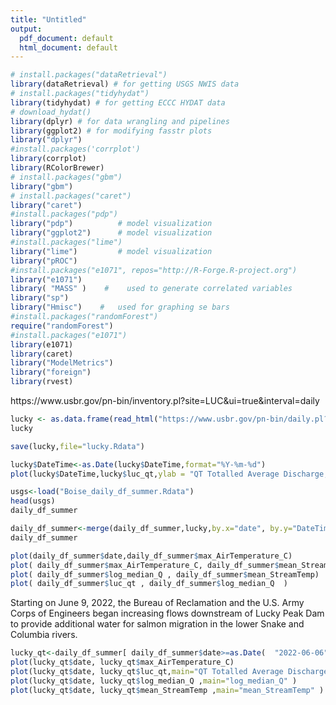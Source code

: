 ```yaml
---
title: "Untitled"
output:
  pdf_document: default
  html_document: default
---
```


```r
# install.packages("dataRetrieval")
library(dataRetrieval) # for getting USGS NWIS data
# install.packages("tidyhydat")
library(tidyhydat) # for getting ECCC HYDAT data
# download_hydat()
library(dplyr) # for data wrangling and pipelines
library(ggplot2) # for modifying fasstr plots
library("dplyr")
#install.packages('corrplot')
library(corrplot)
library(RColorBrewer)
# install.packages("gbm")
library("gbm")
# install.packages("caret")
library("caret")
#install.packages("pdp")
library("pdp")          # model visualization
library("ggplot2")      # model visualization
#install.packages("lime")
library("lime")         # model visualization
library("pROC")
#install.packages("e1071", repos="http://R-Forge.R-project.org")
library("e1071")
library( "MASS" )    #    used to generate correlated variables
library("sp")
library("Hmisc")    #   used for graphing se bars
#install.packages("randomForest")
require("randomForest")
#install.packages("e1071")
library(e1071)
library(caret)
library("ModelMetrics")
library("foreign")
library(rvest)
```

https://www.usbr.gov/pn-bin/inventory.pl?site=LUC&ui=true&interval=daily

```r
lucky <- as.data.frame(read_html("https://www.usbr.gov/pn-bin/daily.pl?station=luc&format=html&year=2022&month=6&day=1&year=2022&month=8&day=31&pcode=id&pcode=qu&pcode=fb&pcode=qrd&pcode=qt&pcode=xqd&pcode=qsd&pcode=af&pcode=qd") %>% html_table(fill=TRUE))
lucky
```

```r
save(lucky,file="lucky.Rdata")
```

```r
lucky$DateTime<-as.Date(lucky$DateTime,format="%Y-%m-%d")
plot(lucky$DateTime,lucky$luc_qt,ylab = "QT Totalled Average Discharge, cfs")
```

```r
usgs<-load("Boise_daily_df_summer.Rdata")
head(usgs)
daily_df_summer
```

```r
daily_df_summer<-merge(daily_df_summer,lucky,by.x="date", by.y="DateTime")
daily_df_summer
```

```r
plot(daily_df_summer$date,daily_df_summer$max_AirTemperature_C)
plot( daily_df_summer$max_AirTemperature_C, daily_df_summer$mean_StreamTemp)
plot( daily_df_summer$log_median_Q , daily_df_summer$mean_StreamTemp)
plot( daily_df_summer$luc_qt , daily_df_summer$log_median_Q  )
```

Starting on June 9, 2022, the Bureau of Reclamation and the U.S. Army Corps of Engineers began increasing flows downstream of Lucky Peak Dam to provide additional water for salmon migration in the lower Snake and Columbia rivers.

```r
lucky_qt<-daily_df_summer[ daily_df_summer$date>=as.Date(  "2022-06-06",format="%Y-%m-%d" ) & daily_df_summer$date<=as.Date(  "2022-06-19",format="%Y-%m-%d" ),]
plot(lucky_qt$date, lucky_qt$max_AirTemperature_C)
plot(lucky_qt$date, lucky_qt$luc_qt,main="QT Totalled Average Discharge, cfs" )
plot(lucky_qt$date, lucky_qt$log_median_Q ,main="log_median_Q" )
plot(lucky_qt$date, lucky_qt$mean_StreamTemp ,main="mean_StreamTemp" )
```

